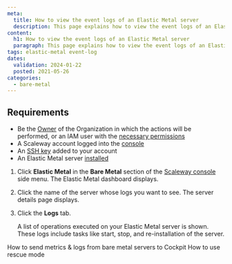 ```yaml
---
meta:
  title: How to view the event logs of an Elastic Metal server
  description: This page explains how to view the event logs of an Elastic Metal server
content:
  h1: How to view the event logs of an Elastic Metal server
  paragraph: This page explains how to view the event logs of an Elastic Metal server
tags: elastic-metal event-log
dates:
  validation: 2024-01-22
  posted: 2021-05-26
categories:
  - bare-metal
---
```


## Requirements

- Be the [Owner](/identity-and-access-management/iam/concepts/#owner) of the Organization in which the actions will be performed, or an IAM user with the [necessary permissions](/identity-and-access-management/iam/concepts/#permission)
- A Scaleway account logged into the [console](https://console.scaleway.com)
- An [SSH key](/console/project/how-to/create-ssh-key/) added to your account
- An Elastic Metal server [installed](/bare-metal/elastic-metal/quickstart/#how-to-create-an-elastic-metal-server)


1. Click **Elastic Metal** in the **Bare Metal** section of the [Scaleway console](https://console.scaleway.com) side menu. The Elastic Metal dashboard displays.
2. Click the name of the server whose logs you want to see. The server details page displays.
3. Click the **Logs** tab.

    A list of operations executed on your Elastic Metal server is shown. These logs include tasks like start, stop, and re-installation of the server.


<Navigation title="See also">
  <PreviousButton to="/bare-metal/elastic-metal/how-to/send-metrics-logs-to-cockpit/">How to send metrics & logs from bare metal servers to Cockpit</PreviousButton>
  <NextButton to="/bare-metal/elastic-metal/how-to/use-rescue-mode/">How to use rescue mode</NextButton>
</Navigation>